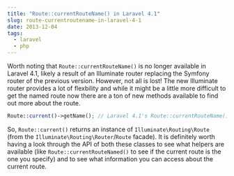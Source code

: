 ```yaml
---
title: "Route::currentRouteName() in Laravel 4.1"
slug: route-currentroutename-in-laravel-4-1
date: 2013-12-04
tags:
  - laravel
  - php
---
```


Worth noting that `Route::currentRouteName()` is no longer available in Laravel 4.1, likely a result of an Illuminate router replacing the Symfony router of the previous version. However, not all is lost! The new Illuminate router provides a lot of flexbility and while it might be a little more difficult to get the named route now there are a ton of new methods available to find out more about the route.

```php
Route::current()->getName(); // Laravel 4.1's Route::currentRouteName();
```

So, `Route::current()` returns an instance of `Illuminate\Routing\Route` (from the `Illuminate\Routing\Router`/`Route` facade). It is definitely worth having a look through the API of both these classes to see what helpers are available (like `Route::currentRouteNamed()` to see if the current route is the one you specify) and to see what information you can access about the current route.
